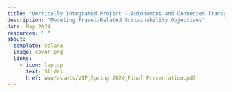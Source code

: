 ```yaml
---
title: "Vertically Integrated Project - Autonomous and Connected Transportation Laboratory"
description: "Modeling Travel-Related Sustainability Objectives"
date: May 2024
resources: "."
about: 
  template: solana
  image: cover.png
  links: 
    - icon: laptop
      text: Slides
      href: www/assets/VIP_Spring 2024_Final Presentation.pdf
---
```


